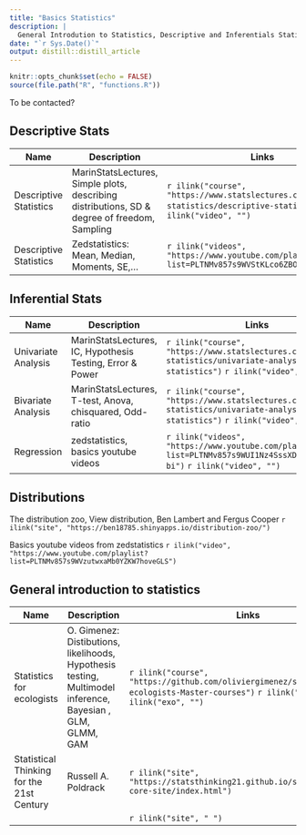```yaml
---
title: "Basics Statistics"
description: |
  General Introdution to Statistics, Descriptive and Inferentials Statistics
date: "`r Sys.Date()`"
output: distill::distill_article
---
```


```r
knitr::opts_chunk$set(echo = FALSE)
source(file.path("R", "functions.R"))
```

To be contacted? 

## Descriptive Stats

| Name        | Description                 | Links |
|-------------|-----------------------------|-------|
|Descriptive Statistics  |MarinStatsLectures, Simple plots, describing distributions, SD & degree of freedom, Sampling |`r ilink("course", "https://www.statslectures.com/general-statistics/descriptive-statistics")` `r ilink("video", "")`|
|Descriptive Statistics| Zedstatistics: Mean, Median, Moments, SE,... |`r ilink("videos", "https://www.youtube.com/playlist?list=PLTNMv857s9WVStKLco6ZBOsfSGXzJ1L0f")`|

## Inferential Stats

| Name        | Description                 | Links |
|-------------|-----------------------------|-------|
|Univariate Analysis |MarinStatsLectures, IC, Hypothesis Testing, Error & Power |`r ilink("course", "https://www.statslectures.com/general-statistics/univariate-analysis-statistics")` `r ilink("video", "")`|
|Bivariate Analysis |MarinStatsLectures, T-test, Anova, chisquared, Odd-ratio |`r ilink("course", "https://www.statslectures.com/general-statistics/univariate-analysis-statistics")` `r ilink("video", "")`|
|Regression |zedstatistics, basics youtube videos |`r ilink("videos", "https://www.youtube.com/playlist?list=PLTNMv857s9WUI1Nz4SssXDKAELESXz-bi")` `r ilink("video", "")`|

## Distributions

The distribution zoo, View distribution, Ben Lambert and Fergus Cooper `r ilink("site", "https://ben18785.shinyapps.io/distribution-zoo/")` 

Basics youtube videos from zedstatistics  `r ilink("video", "https://www.youtube.com/playlist?list=PLTNMv857s9WVzutwxaMb0YZKW7hoveGLS")` 

## General introduction to statistics

| Name        | Description                 | Links |
|-------------|-----------------------------|-------|
|Statistics for ecologists | O. Gimenez: Distibutions, likelihoods, Hypothesis testing, Multimodel inference, Bayesian , GLM, GLMM, GAM|`r ilink("course", "https://github.com/oliviergimenez/statistics-for-ecologists-Master-courses")` `r ilink("video", "")``r ilink("exo", "")`|
|Statistical Thinking for the 21st Century|Russell A. Poldrack|`r ilink("site", "https://statsthinking21.github.io/statsthinking21-core-site/index.html")`|
|  |  |`r ilink("site", " ")`|